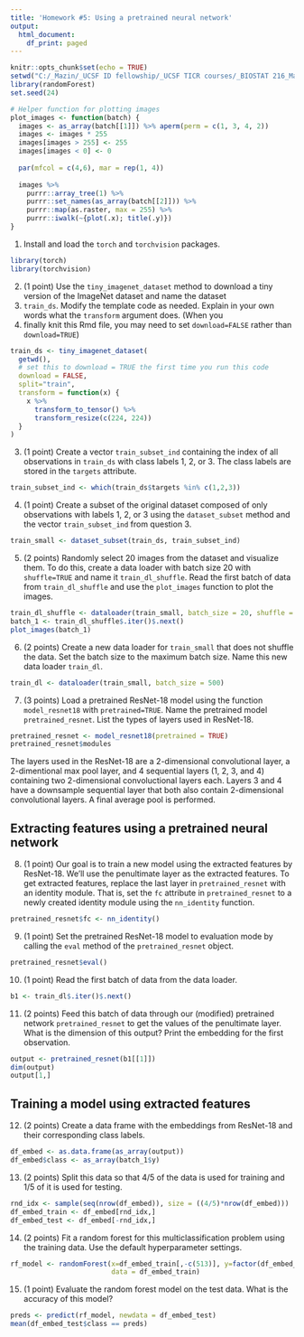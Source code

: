```yaml
---
title: 'Homework #5: Using a pretrained neural network'
output:
  html_document:
    df_print: paged
---
```


```r
knitr::opts_chunk$set(echo = TRUE)
setwd("C:/_Mazin/_UCSF ID fellowship/_UCSF TICR courses/_BIOSTAT 216_Machine learning in R")
library(randomForest)
set.seed(24)

# Helper function for plotting images
plot_images <- function(batch) {
  images <- as_array(batch[[1]]) %>% aperm(perm = c(1, 3, 4, 2))
  images <- images * 255
  images[images > 255] <- 255
  images[images < 0] <- 0
  
  par(mfcol = c(4,6), mar = rep(1, 4))
  
  images %>%
    purrr::array_tree(1) %>%
    purrr::set_names(as_array(batch[[2]])) %>%
    purrr::map(as.raster, max = 255) %>%
    purrr::iwalk(~{plot(.x); title(.y)})  
}

```

1. Install and load the `torch` and `torchvision` packages.
```r
library(torch)
library(torchvision)
```

2. (1 point) Use the `tiny_imagenet_dataset` method to download a tiny version of the ImageNet dataset and name the dataset 
3. `train_ds`. Modify the template code as needed. Explain in your own words what the `transform` argument does. (When you 
4. finally knit this Rmd file, you may need to set `download=FALSE` rather than `download=TRUE`)
```r
train_ds <- tiny_imagenet_dataset(
  getwd(),
  # set this to download = TRUE the first time you run this code
  download = FALSE,
  split="train",
  transform = function(x) {
    x %>%
      transform_to_tensor() %>%
      transform_resize(c(224, 224))
  }
)
```

3. (1 point) Create a vector `train_subset_ind` containing the index of all observations in `train_ds` with class labels 1, 2, 
or 3. The class labels are stored in the `targets` attribute.
```r
train_subset_ind <- which(train_ds$targets %in% c(1,2,3))
```

4. (1 point) Create a subset of the original dataset composed of only observations with labels 1, 2, or 3 using the `dataset_subset` 
method and the vector `train_subset_ind` from question 3.
```r
train_small <- dataset_subset(train_ds, train_subset_ind)
```

5. (2 points) Randomly select 20 images from the dataset and visualize them. To do this, create a data loader with batch 
size 20 with `shuffle=TRUE` and name it `train_dl_shuffle`. Read the first batch of data from `train_dl_shuffle` and 
use the `plot_images` function to plot the images.
```r
train_dl_shuffle <- dataloader(train_small, batch_size = 20, shuffle = TRUE)
batch_1 <- train_dl_shuffle$.iter()$.next()
plot_images(batch_1)
```

6. (2 points) Create a new data loader for `train_small` that does not shuffle the data. Set the batch size to the
maximum batch size. Name this new data loader `train_dl`.
```r
train_dl <- dataloader(train_small, batch_size = 500)
```

7. (3 points) Load a pretrained ResNet-18 model using the function `model_resnet18` with `pretrained=TRUE`. Name 
the pretrained model `pretrained_resnet`. List the types of layers used in ResNet-18.
```r
pretrained_resnet <- model_resnet18(pretrained = TRUE)
pretrained_resnet$modules
```

The layers used in the ResNet-18 are a 2-dimensional convolutional layer, a 2-dimentional max pool layer, and 4 
sequential layers (1, 2, 3, and 4) containing two 2-dimensional convoluctional layers each. Layers 3 and 4 have a 
downsample sequential layer that both also contain 2-dimensional convolutional layers. A final average pool is performed.

## Extracting features using a pretrained neural network

8. (1 point) Our goal is to train a new model using the extracted features by ResNet-18. We'll use the penultimate 
layer as the extracted features. To get extracted features, replace the last layer in `pretrained_resnet` with an 
identity module. That is, set the `fc` attribute in `pretrained_resnet` to a newly created identity module using 
the `nn_identity` function.
```r
pretrained_resnet$fc <- nn_identity()
```

9. (1 point) Set the pretrained ResNet-18 model to evaluation mode by calling the `eval` method of the `pretrained_resnet` object.
```r
pretrained_resnet$eval()
```

10. (1 point) Read the first batch of data from the data loader.
```r
b1 <- train_dl$.iter()$.next()
```

11. (2 points) Feed this batch of data through our (modified) pretrained network `pretrained_resnet` to get the values 
of the penultimate layer. What is the dimension of this output? Print the embedding for the first observation.
```r
output <- pretrained_resnet(b1[[1]])
dim(output)
output[1,]
```

## Training a model using extracted features

12. (2 points) Create a data frame with the embeddings from ResNet-18 and their corresponding class labels.
```r
df_embed <- as.data.frame(as_array(output))
df_embed$class <- as_array(batch_1$y)
```

13. (2 points) Split this data so that 4/5 of the data is used for training and 1/5 of it is used for testing.
```r
rnd_idx <- sample(seq(nrow(df_embed)), size = ((4/5)*nrow(df_embed)))
df_embed_train <- df_embed[rnd_idx,]
df_embed_test <- df_embed[-rnd_idx,]
```

14. (2 points) Fit a random forest for this multiclassification problem using the training data. Use the default hyperparameter settings.
```r
rf_model <- randomForest(x=df_embed_train[,-c(513)], y=factor(df_embed_train$class),
                         data = df_embed_train)
```

15. (1 point) Evaluate the random forest model on the test data. What is the accuracy of this model?
```r
preds <- predict(rf_model, newdata = df_embed_test)
mean(df_embed_test$class == preds)
```
